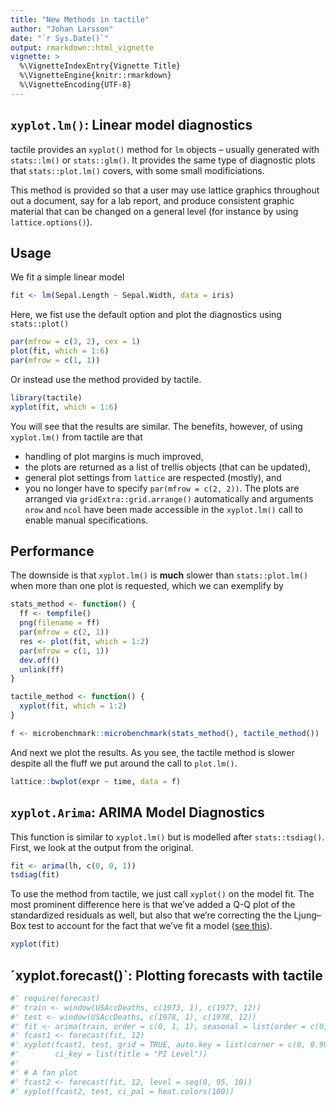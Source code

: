 ```yaml
---
title: "New Methods in tactile"
author: "Johan Larsson"
date: "`r Sys.Date()`"
output: rmarkdown::html_vignette
vignette: >
  %\VignetteIndexEntry{Vignette Title}
  %\VignetteEngine{knitr::rmarkdown}
  %\VignetteEncoding{UTF-8}
---
```


## `xyplot.lm()`: Linear model diagnostics 

tactile provides an `xyplot()` method for `lm` objects -- usually generated
with `stats::lm()` or `stats::glm()`. It provides the same type of diagnostic
plots that `stats::plot.lm()` covers, with some small modificiations.

This method is provided so that a user may use lattice graphics throughout out a
document, say for a lab report, and produce consistent graphic material that
can be changed on a general level (for instance by using `lattice.options()`).

## Usage

We fit a simple linear model

```r
fit <- lm(Sepal.Length ~ Sepal.Width, data = iris)
```

Here, we fist use the default option and plot the diagnostics using 
`stats::plot()`

```r
par(mfrow = c(3, 2), cex = 1)
plot(fit, which = 1:6)
par(mfrow = c(1, 1))
```

Or instead use the method provided by tactile.

```r
library(tactile)
xyplot(fit, which = 1:6)
```

You will see that the results are similar. The benefits, however, of using
`xyplot.lm()` from tactile are that

* handling of plot margins is much improved,
* the plots are returned as a list of trellis objects (that can be updated),
* general plot settings from `lattice` are respected (mostly), and
* you no longer have to specify `par(mfrow = c(2, 2))`. The plots are arranged
via `gridExtra::grid.arrange()` automatically and arguments `nrow` and `ncol`
have been made accessible in the `xyplot.lm()` call to enable manual
specifications.

## Performance

The downside is that `xyplot.lm()` is **much** slower than `stats::plot.lm()`
when more than one plot is requested, which we can exemplify by

```r
stats_method <- function() {
  ff <- tempfile()
  png(filename = ff)
  par(mfrow = c(2, 1))
  res <- plot(fit, which = 1:2)
  par(mfrow = c(1, 1))
  dev.off()
  unlink(ff)
}

tactile_method <- function() {
  xyplot(fit, which = 1:2)
}

f <- microbenchmark::microbenchmark(stats_method(), tactile_method())
```

And next we plot the results. As you see, the tactile method is slower
despite all the fluff we put around the call to `plot.lm()`.

```r
lattice::bwplot(expr ~ time, data = f)
```

## `xyplot.Arima`: ARIMA Model Diagnostics

This function is similar to `xyplot.lm()` but is modelled after
`stats::tsdiag()`. First, we look at the output from the original.

```r
fit <- arima(lh, c(0, 0, 1))
tsdiag(fit)
```

To use the method from tactile, we just call `xyplot()` on the model fit. The
most prominent difference here is that we've added a Q-Q plot of the
standardized residuals as well, but also that we're correcting the 
the Ljung--Box test to account for the fact that we've fit a model
([see this](http://www.stat.pitt.edu/stoffer/tsa4/Rissues.htm)).

```r
xyplot(fit)
```

## ´xyplot.forecast()`: Plotting forecasts with tactile


```r
#' require(forecast)
#' train <- window(USAccDeaths, c(1973, 1), c(1977, 12))
#' test <- window(USAccDeaths, c(1978, 1), c(1978, 12))
#' fit <- arima(train, order = c(0, 1, 1), seasonal = list(order = c(0, 1, 1)))
#' fcast1 <- forecast(fit, 12)
#' xyplot(fcast1, test, grid = TRUE, auto.key = list(corner = c(0, 0.99)),
#'        ci_key = list(title = "PI Level"))
#'
#' # A fan plot
#' fcast2 <- forecast(fit, 12, level = seq(0, 95, 10))
#' xyplot(fcast2, test, ci_pal = heat.colors(100))
```


